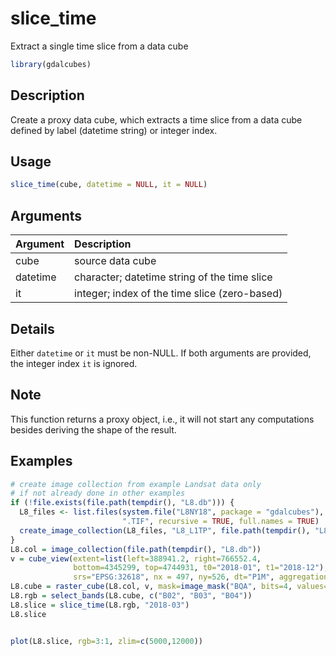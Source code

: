 # slice_time

Extract a single time slice from a data cube



```r
library(gdalcubes)
```

## Description

Create a proxy data cube, which extracts a time slice from a data cube defined by label (datetime string) or integer index.


## Usage


```r
slice_time(cube, datetime = NULL, it = NULL)

```


## Arguments

| Argument    | Description                       |
|:------------|:----------------------------------|
| cube | source data cube |
| datetime | character; datetime string of the time slice |
| it | integer; index of the time slice (zero-based) |


## Details

Either `datetime` or `it` must be non-NULL. If both arguments are provided, the integer index `it` is ignored.


## Note

This function returns a proxy object, i.e., it will not start any computations besides deriving the shape of the result.


## Examples


```r
# create image collection from example Landsat data only 
# if not already done in other examples
if (!file.exists(file.path(tempdir(), "L8.db"))) {
  L8_files <- list.files(system.file("L8NY18", package = "gdalcubes"),
                         ".TIF", recursive = TRUE, full.names = TRUE)
  create_image_collection(L8_files, "L8_L1TP", file.path(tempdir(), "L8.db"), quiet = TRUE) 
}
L8.col = image_collection(file.path(tempdir(), "L8.db"))
v = cube_view(extent=list(left=388941.2, right=766552.4, 
              bottom=4345299, top=4744931, t0="2018-01", t1="2018-12"),
              srs="EPSG:32618", nx = 497, ny=526, dt="P1M", aggregation = "median")
L8.cube = raster_cube(L8.col, v, mask=image_mask("BQA", bits=4, values=16))
L8.rgb = select_bands(L8.cube, c("B02", "B03", "B04"))
L8.slice = slice_time(L8.rgb, "2018-03")
L8.slice


plot(L8.slice, rgb=3:1, zlim=c(5000,12000))
```


